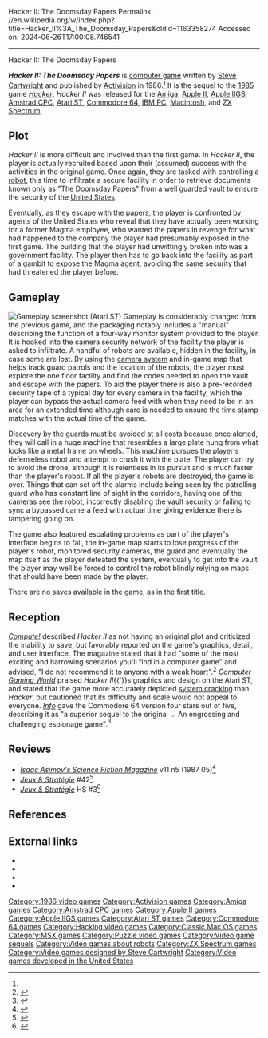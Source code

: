 Hacker II: The Doomsday Papers
Permalink: //en.wikipedia.org/w/index.php?title=Hacker_II%3A_The_Doomsday_Papers&oldid=1163358274
Accessed on: 2024-06-26T17:00:08.746541



------
Hacker II: The Doomsday Papers
{{Short description|1986 video game}}
{{Infobox video game
|title = Hacker II: The Doomsday Papers
|image = Hacker 2 cover.jpg
|caption = 
|developer = [[Activision]]
|publisher = [[Activision]]
|designer = [[Steve Cartwright]]<ref name="giantlist">{{cite web|title=The Giant List of Classic Game Programmers |url=https://dadgum.com/giantlist/ |last1=Hague |first1=James}}</ref>
|series = 
|engine = 
|platforms = [[Amiga]], [[Amstrad CPC]], [[Apple II series|Apple II]], [[Apple IIGS]], [[Atari ST]], [[Commodore 64|C64]], [[IBM PC compatible|IBM PC]], [[Macintosh]], [[ZX Spectrum]]
|released = [[1986 in video gaming|1986]]
|genre = [[Puzzle game|Puzzle]]/[[Strategy game|Strategy]]
|modes = [[Single player]]
}}

'''''Hacker II: The Doomsday Papers''''' is [[computer game]] written by [[Steve Cartwright]] and published by [[Activision]] in 1986.<ref name="giantlist"/>  It is the sequel to the [[1985 in video gaming|1985]] game ''[[Hacker (video game)|Hacker]]''.  ''Hacker II'' was released for the [[Amiga]], [[Apple II series|Apple II]], [[Apple IIGS]], [[Amstrad CPC]], [[Atari ST]], [[Commodore 64]], [[IBM PC compatible|IBM PC]], [[Macintosh]], and [[ZX Spectrum]].

==Plot==
''Hacker II'' is more difficult and involved than the first game.  In ''Hacker II'', the player is actually recruited based upon their (assumed) success with the activities in the original game. Once again, they are tasked with controlling a [[robot]], this time to infiltrate a secure facility in order to retrieve documents known only as "The Doomsday Papers" from a well guarded vault to ensure the security of the [[United States]].

Eventually, as they escape with the papers, the player is confronted by agents of the United States who reveal that they have actually been working for a former Magma employee, who wanted the papers in revenge for what had happened to the company the player had presumably exposed in the first game. The building that the player had unwittingly broken into was a government facility. The player then has to go back into the facility as part of a gambit to expose the Magma agent, avoiding the same security that had threatened the player before.

==Gameplay==
[[File:Hacker_II_The_Doomsday_Papers_Atari_ST_screenshot.png|thumb|left|Gameplay screenshot (Atari ST)]]
Gameplay is considerably changed from the previous game, and the packaging notably includes a "manual" describing the function of a four-way monitor system provided to the player. It is hooked into the camera security network of the facility the player is asked to infiltrate. A handful of robots are available, hidden in the facility, in case some are lost. By using the [[camera system]] and in-game map that helps track guard patrols and the location of the robots, the player must explore the one floor facility and find the codes needed to open the vault and escape with the papers. To aid the player there is also a pre-recorded security tape of a typical day for every camera in the facility, which the player can bypass the actual camera feed with when they need to be in an area for an extended time although care is needed to ensure the time stamp matches with the actual time of the game.

Discovery by the guards must be avoided at all costs because once alerted, they will call in a huge machine that resembles a large plate hung from what looks like a metal frame on wheels. This machine pursues the player's defenseless robot and attempt to crush it with the plate. The player can try to avoid the drone, although it is relentless in its pursuit and is much faster than the player's robot. If all the player's robots are destroyed, the game is over. Things that can set off the alarms include being seen by the patrolling guard who has constant line of sight in the corridors, having one of the cameras see the robot, incorrectly disabling the vault security or failing to sync a bypassed camera feed with actual time giving evidence there is tampering going on.

The game also featured escalating problems as part of the player's interface begins to fail, the in-game map starts to lose progress of the player's robot, monitored security cameras, the guard and eventually the map itself as the player defeated the system, eventually to get into the vault the player may well be forced to control the robot blindly relying on maps that should have been made by the player.

There are no saves available in the game, as in the first title.

==Reception==
''[[Compute!]]'' described ''Hacker II'' as not having an original plot and criticized the inability to save, but favorably reported on the game's graphics, detail, and user interface. The magazine stated that it had "some of the most exciting and harrowing scenarios you'll find in a computer game" and advised, "I do not recommend it to anyone with a weak heart".<ref name="randall198611">{{cite news | url=https://archive.org/stream/1986-11-compute-magazine/Compute_Issue_078_1986_Nov#page/n65/mode/2up | title=Hacker II: The Doomsday Papers | work=Compute! | date=November 1986 | accessdate=9 November 2013 | author=Randall, Neil | pages=67}}</ref> ''[[Computer Gaming World]]'' praised ''Hacker II''{{'}}s graphics and design on the Atari ST, and stated that the game more accurately depicted [[system cracking]] than ''Hacker'', but cautioned that its difficulty and scale would not appeal to everyone.{{r|williams198612}} ''[[Info (magazine)|Info]]'' gave the Commodore 64 version four stars out of five, describing it as "a superior sequel to the original ... An engrossing and challenging espionage game".<ref name="info198701">{{Cite magazine |last1=Dunnington |first1=Benn |last2=Brown |first2=Mark R. |last3=Malcolm |first3=Tom |date=January–February 1987 |title=64/128 Gallery |url=https://archive.org/stream/info-magazine-13/Info_Issue_13_1987_Jan-Feb#page/n13/mode/2up |magazine=Info |pages=14–21}}</ref>

==Reviews==
*''[[Isaac Asimov's Science Fiction Magazine]]'' v11 n5 (1987 05)<ref>{{cite web | url=https://archive.org/details/Asimovs_v11n05_1987-05/page/n17/mode/2up | title=Asimov's v11n05 (1987 05) }}</ref>
*''[[:fr:Jeux et Stratégie|Jeux & Stratégie]]'' #42<ref>{{cite web | url=https://archive.org/details/jeux-et-strategie-42/page/n61/mode/2up | title=Jeux & stratégie 42 | date=December 1986 }}</ref>
*''[[:fr:Jeux et Stratégie|Jeux & Stratégie]]'' HS #3<ref>{{cite web | url=https://archive.org/details/jeux-et-strategie-hs-3/page/52/mode/2up | title=Jeux & stratégie HS 3 | year=1986 }}</ref>

==References==
{{Reflist|refs=
<ref name="williams198612">{{cite magazine | title=Hacker II | magazine=[[Computer Gaming World]] | issue=33 | date=December 1986 | url=http://www.cgwmuseum.org/galleries/issues/cgw_33.pdf | accessdate=23 April 2016 | last=Williams | first=Gregg | pages=18}}</ref>
}}

==External links==
*{{moby game|id=/hacker-ii-the-doomsday-papers|name=''Hacker II: The Doomsday Papers''}}
*{{lemon64 game|id=1133|name=Hacker II: The Doomsday Papers}}
*{{WoS game|id=0002202}}
*{{Internet Archive game|id=msdos_Hacker_2_-_The_Doomsday_Papers_1986|platform=MS-DOS}}

[[Category:1986 video games]]
[[Category:Activision games]]
[[Category:Amiga games]]
[[Category:Amstrad CPC games]]
[[Category:Apple II games]]
[[Category:Apple IIGS games]]
[[Category:Atari ST games]]
[[Category:Commodore 64 games]]
[[Category:Hacking video games]]
[[Category:Classic Mac OS games]]
[[Category:MSX games]]
[[Category:Puzzle video games]]
[[Category:Video game sequels]]
[[Category:Video games about robots]]
[[Category:ZX Spectrum games]]
[[Category:Video games designed by Steve Cartwright]]
[[Category:Video games developed in the United States]]